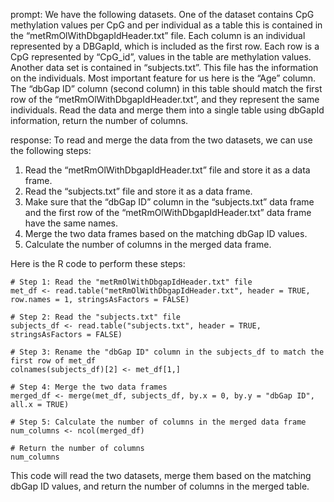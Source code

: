 prompt:
We have the following datasets. One of the dataset contains CpG methylation values per CpG and per individual as a table this is contained in the “metRmOlWithDbgapIdHeader.txt” file. Each column is an individual represented by a DBGapId, which is included as the first row. Each row is a CpG represented by "CpG_id", values in the table are methylation values. Another data set is contained in “subjects.txt”. This file has the information on the individuals. Most important feature for us here is the "Age" column. The "dbGap ID" column (second column) in this table should match the first row of the "metRmOlWithDbgapIdHeader.txt", and they represent the same individuals. 
Read the data and merge them into a single table using dbGapId information, return the number of columns.

response:
To read and merge the data from the two datasets, we can use the following steps:

1. Read the "metRmOlWithDbgapIdHeader.txt" file and store it as a data frame.
2. Read the "subjects.txt" file and store it as a data frame.
3. Make sure that the "dbGap ID" column in the "subjects.txt" data frame and the first row of the "metRmOlWithDbgapIdHeader.txt" data frame have the same names.
4. Merge the two data frames based on the matching dbGap ID values.
5. Calculate the number of columns in the merged data frame.

Here is the R code to perform these steps:

```
# Step 1: Read the "metRmOlWithDbgapIdHeader.txt" file
met_df <- read.table("metRmOlWithDbgapIdHeader.txt", header = TRUE, row.names = 1, stringsAsFactors = FALSE)

# Step 2: Read the "subjects.txt" file
subjects_df <- read.table("subjects.txt", header = TRUE, stringsAsFactors = FALSE)

# Step 3: Rename the "dbGap ID" column in the subjects_df to match the first row of met_df
colnames(subjects_df)[2] <- met_df[1,]

# Step 4: Merge the two data frames
merged_df <- merge(met_df, subjects_df, by.x = 0, by.y = "dbGap ID", all.x = TRUE)

# Step 5: Calculate the number of columns in the merged data frame
num_columns <- ncol(merged_df)

# Return the number of columns
num_columns
```

This code will read the two datasets, merge them based on the matching dbGap ID values, and return the number of columns in the merged table.
